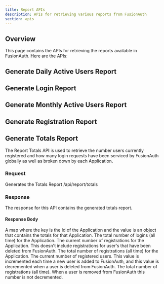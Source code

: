 ```yaml
---
title: Report APIs
description: APIs for retrieving various reports from FusionAuth
section: apis
---
```


## Overview

This page contains the APIs for retrieving the reports available in FusionAuth. Here are the APIs:


## Generate Daily Active Users Report

<Report reportPrefix="dailyActiveUsers" reportType="daily active users" reportDescription reportJSON="dailyActiveUsers.json" reportURI="daily-active-user" reportUnit="days" />

## Generate Login Report

<Report reportPrefix="hourlyCounts"
        reportType="logins"
        reportDescription="The report is always generated in hours. if you want to calculate daily logins, you'll need to roll up the results in the response."
        reportJSON="logins.json"
        reportURI="login"
        reportUnit="hours" />

## Generate Monthly Active Users Report

<Report reportPrefix="monthlyActiveUsers" reportType="monthly active users" reportDescription="The report is always generated using months as the interval." reportJSON="monthlyActiveUsers.json" reportURI="monthly-active-user" reportUnit="months" />

## Generate Registration Report

<Report reportPrefix="hourlyCounts" reportType="registrations" reportDescription="The report is always generated in hours. if you want to calculate daily registrations, you'll need to roll up the results in the response." reportJSON="registrations.json" reportURI="registration" reportUnit="hours" />

## Generate Totals Report

The Report Totals API is used to retrieve the number users currently registered and how many login requests have been serviced by FusionAuth globally as well as broken down by each Application.

### Request

<APIAuthentication icon="lock">Generates the Totals Report</APIAuthentication>
<APIURI method="GET">/api/report/totals</APIURI>

### Response

The response for this API contains the generated totals report.

<StandardGetResponseCodes />

#### Response Body

<APIBlock>
  <APIField name="applicationTotals">
    A map where the key is the Id of the Application and the value is an object that contains the totals for that Application.
  </APIField>
  <APIField name="applicationTotals[id].logins" type="Integer">
    The total number of logins (all time) for the Application.
  </APIField>
  <APIField name="applicationTotals[id].registrations" type="Integer">
    The current number of registrations for the Application. This doesn't include registrations for user's that have been deleted from FusionAuth.
  </APIField>
  <APIField name="applicationTotals[id].totalRegistrations" type="Integer">
    The total number of registrations (all time) for the Application.
  </APIField>
  <APIField name="globalRegistrations" type="Integer">
    The current number of registered users. This value is incremented each time a new user is added to FusionAuth, and this value is decremented when a user is deleted from FusionAuth.
  </APIField>
  <APIField name="totalGlobalRegistrations" type="Integer">
    The total number of registrations (all time). When a user is removed from FusionAuth this number is not decremented.
  </APIField>
</APIBlock>

<JSON title="Example Response JSON" src="reports/totals.json" />


